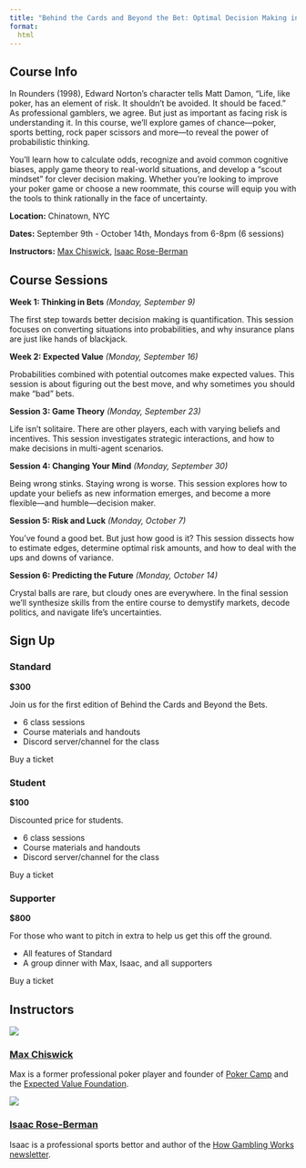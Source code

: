 ```yaml
---
title: "Behind the Cards and Beyond the Bet: Optimal Decision Making in Gambling and Life"
format: 
  html
---
```

## Course Info
In Rounders (1998), Edward Norton’s character tells Matt Damon, “Life, like poker, has an element of risk. It shouldn’t be avoided. It should be faced.” As professional gamblers, we agree. But just as important as facing risk is understanding it. In this course, we’ll explore games of chance––poker, sports betting, rock paper scissors and more––to reveal the power of probabilistic thinking. 

You’ll learn how to calculate odds, recognize and avoid common cognitive biases, apply game theory to real-world situations, and develop a “scout mindset” for clever decision making. Whether you’re looking to improve your poker game or choose a new roommate, this course will equip you with the tools to think rationally in the face of uncertainty.

**Location:** Chinatown, NYC

**Dates:** September 9th - October 14th, Mondays from 6-8pm (6 sessions) 

**Instructors:** [Max Chiswick](https://maxchiswick.com), [Isaac Rose-Berman](https://x.com/roundrobin42)

## Course Sessions 

**Week 1: Thinking in Bets** *(Monday, September 9)*

The first step towards better decision making is quantification. This session focuses on converting situations into probabilities, and why insurance plans are just like hands of blackjack.  


**Week 2: Expected Value** *(Monday, September 16)*

Probabilities combined with potential outcomes make expected values. This session is about figuring out the best move, and why sometimes you should make “bad” bets. 

**Session 3: Game Theory** *(Monday, September 23)*

Life isn’t solitaire. There are other players, each with varying beliefs and incentives. This session investigates strategic interactions, and how to make decisions in multi-agent scenarios.

**Session 4: Changing Your Mind** *(Monday, September 30)*

Being wrong stinks. Staying wrong is worse. This session explores how to update your beliefs as new information emerges, and become a more flexible––and humble––decision maker. 

**Session 5: Risk and Luck** *(Monday, October 7)*

You’ve found a good bet. But just how good is it? This session dissects how to estimate edges, determine optimal risk amounts, and how to deal with the ups and downs of variance.

**Session 6: Predicting the Future** *(Monday, October 14)*

Crystal balls are rare, but cloudy ones are everywhere. In the final session we’ll synthesize skills from the entire course to demystify markets, decode politics, and navigate life’s uncertainties.

## Sign Up

::: {.grid}

::: {.g-col-4}
### Standard
**$300**

Join us for the first edition of Behind the Cards and Beyond the Bets.

- 6 class sessions 
- Course materials and handouts
- Discord server/channel for the class

[Buy a ticket]{.btn .btn-primary}
:::

::: {.g-col-4}
### Student
**$100** 

Discounted price for students.

- 6 class sessions 
- Course materials and handouts
- Discord server/channel for the class

[Buy a ticket]{.btn .btn-primary}
:::

::: {.g-col-4}
### Supporter
**$800**

For those who want to pitch in extra to help us get this off the ground.

- All features of Standard
- A group dinner with Max, Isaac, and all supporters

[Buy a ticket]{.btn .btn-primary}
:::

:::

## Instructors

::: {.grid}

::: {.g-col-6}
![](assets/mc.png)

### [Max Chiswick](https://maxchiswick.com)

Max is a former professional poker player and founder of [Poker Camp](https://poker.camp) and the [Expected Value Foundation](https://expectedvalue.org).
:::

::: {.g-col-6}
![](assets/irb.png)

### [Isaac Rose-Berman](https://x.com/roundrobin42)

Isaac is a professional sports bettor and author of the [How Gambling Works newsletter](https://howgamblingworks.substack.com/).
:::

:::

